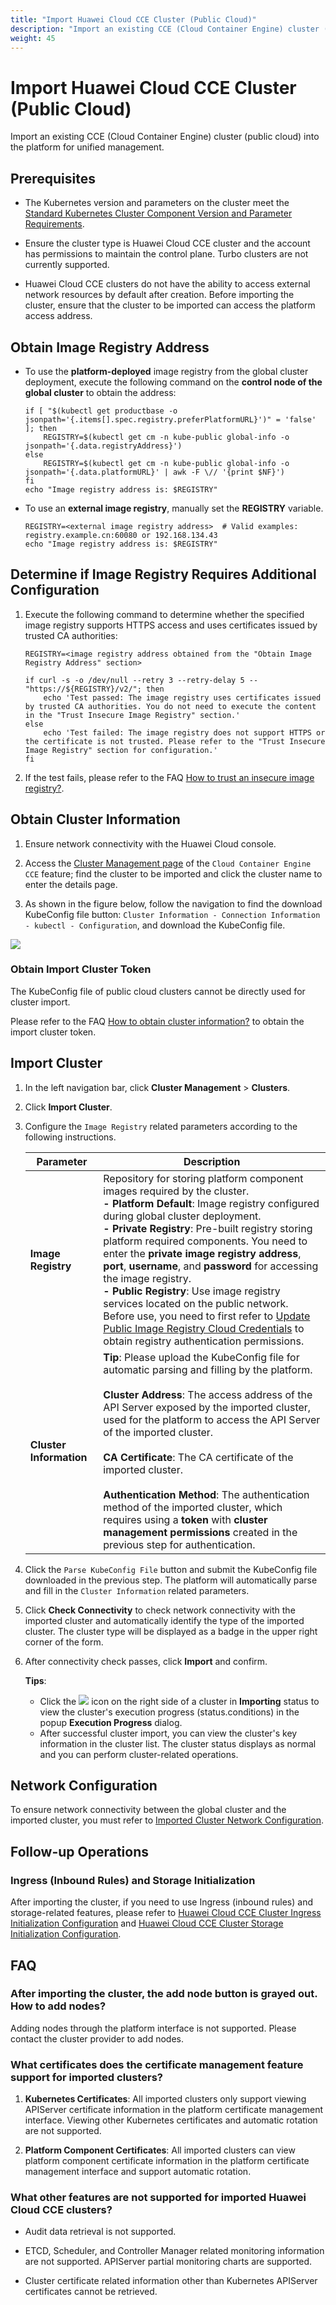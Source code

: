 ```yaml
---
title: "Import Huawei Cloud CCE Cluster (Public Cloud)"
description: "Import an existing CCE (Cloud Container Engine) cluster (public cloud) into the platform for unified management."
weight: 45
---
```

# Import Huawei Cloud CCE Cluster (Public Cloud)

Import an existing CCE (Cloud Container Engine) cluster (public cloud) into the platform for unified management.

## Prerequisites

* The Kubernetes version and parameters on the cluster meet the [Standard Kubernetes Cluster Component Version and Parameter Requirements](/configure/clusters/overview.mdx#version-compatibility).

* Ensure the cluster type is Huawei Cloud CCE cluster and the account has permissions to maintain the control plane. Turbo clusters are not currently supported.

* Huawei Cloud CCE clusters do not have the ability to access external network resources by default after creation. Before importing the cluster, ensure that the cluster to be imported can access the platform access address.

## Obtain Image Registry Address

* To use the **platform-deployed** image registry from the global cluster deployment, execute the following command on the **control node of the global cluster** to obtain the address:
    ```
    if [ "$(kubectl get productbase -o jsonpath='{.items[].spec.registry.preferPlatformURL}')" = 'false' ]; then
        REGISTRY=$(kubectl get cm -n kube-public global-info -o jsonpath='{.data.registryAddress}')
    else
        REGISTRY=$(kubectl get cm -n kube-public global-info -o jsonpath='{.data.platformURL}' | awk -F \// '{print $NF}')
    fi
    echo "Image registry address is: $REGISTRY"
    ```

* To use an **external image registry**, manually set the **REGISTRY** variable.
    ```
    REGISTRY=<external image registry address>  # Valid examples: registry.example.cn:60080 or 192.168.134.43
    echo "Image registry address is: $REGISTRY"
    ```

## Determine if Image Registry Requires Additional Configuration

1. Execute the following command to determine whether the specified image registry supports HTTPS access and uses certificates issued by trusted CA authorities:

    ```
    REGISTRY=<image registry address obtained from the "Obtain Image Registry Address" section>

    if curl -s -o /dev/null --retry 3 --retry-delay 5 -- "https://${REGISTRY}/v2/"; then
        echo 'Test passed: The image registry uses certificates issued by trusted CA authorities. You do not need to execute the content in the "Trust Insecure Image Registry" section.'
    else
        echo 'Test failed: The image registry does not support HTTPS or the certificate is not trusted. Please refer to the "Trust Insecure Image Registry" section for configuration.'
    fi
    ```

2. If the test fails, please refer to the FAQ [How to trust an insecure image registry?](/configure/clusters/how-to/image-repo-trust.mdx).

## Obtain Cluster Information

1. Ensure network connectivity with the Huawei Cloud console.

2. Access the [Cluster Management page](https://console-intl.huaweicloud.com/cce2.0) of the `Cloud Container Engine CCE` feature; find the cluster to be imported and click the cluster name to enter the details page.

3. As shown in the figure below, follow the navigation to find the download KubeConfig file button: `Cluster Information - Connection Information - kubectl - Configuration`, and download the KubeConfig file.

![](/zh/img/import-cluster-cce-fetch-kubectl.png)

### Obtain Import Cluster Token

The KubeConfig file of public cloud clusters cannot be directly used for cluster import.

Please refer to the FAQ [How to obtain cluster information?](/configure/clusters/how-to/fetch-kubeconfig.mdx) to obtain the import cluster token.

## Import Cluster

1. In the left navigation bar, click **Cluster Management** > **Clusters**.

2. Click **Import Cluster**.

3. Configure the `Image Registry` related parameters according to the following instructions.

    |   Parameter |    Description    |
    | ------ | -------- |
    |  **Image Registry**  | Repository for storing platform component images required by the cluster.<br />**- Platform Default**: Image registry configured during global cluster deployment.<br />**- Private Registry**: Pre-built registry storing platform required components. You need to enter the **private image registry address**, **port**, **username**, and **password** for accessing the image registry.<br />**- Public Registry**: Use image registry services located on the public network. Before use, you need to first refer to [Update Public Image Registry Cloud Credentials](/configure/clusters/how-to/update_public_repository_credentials.mdx) to obtain registry authentication permissions. |
    |  **Cluster Information**  | **Tip**: Please upload the KubeConfig file for automatic parsing and filling by the platform.<br /><br />**Cluster Address**: The access address of the API Server exposed by the imported cluster, used for the platform to access the API Server of the imported cluster.<br /><br />**CA Certificate**: The CA certificate of the imported cluster.<br /><br />**Authentication Method**: The authentication method of the imported cluster, which requires using a **token** with **cluster management permissions** created in the previous step for authentication. |

4. Click the `Parse KubeConfig File` button and submit the KubeConfig file downloaded in the previous step. The platform will automatically parse and fill in the `Cluster Information` related parameters.

5. Click **Check Connectivity** to check network connectivity with the imported cluster and automatically identify the type of the imported cluster. The cluster type will be displayed as a badge in the upper right corner of the form.

6. After connectivity check passes, click **Import** and confirm.

    **Tips**:

    * Click the ![](/zh/img/00phase.png) icon on the right side of a cluster in **Importing** status to view the cluster's execution progress (status.conditions) in the popup **Execution Progress** dialog.
    * After successful cluster import, you can view the cluster's key information in the cluster list. The cluster status displays as normal and you can perform cluster-related operations.

## Network Configuration

To ensure network connectivity between the global cluster and the imported cluster, you must refer to [Imported Cluster Network Configuration](/configure/clusters/how-to/annotate-platform-url.mdx).

## Follow-up Operations

### Ingress (Inbound Rules) and Storage Initialization

After importing the cluster, if you need to use Ingress (inbound rules) and storage-related features, please refer to [Huawei Cloud CCE Cluster Ingress Initialization Configuration](/configure/clusters/managed/cloud-init/network/huawei-cce.mdx) and [Huawei Cloud CCE Cluster Storage Initialization Configuration](/configure/clusters/managed/cloud-init/storage/huawei-cce.mdx).

## FAQ

### After importing the cluster, the add node button is grayed out. How to add nodes?

Adding nodes through the platform interface is not supported. Please contact the cluster provider to add nodes.

### What certificates does the certificate management feature support for imported clusters?

1. **Kubernetes Certificates**: All imported clusters only support viewing APIServer certificate information in the platform certificate management interface. Viewing other Kubernetes certificates and automatic rotation are not supported.

2. **Platform Component Certificates**: All imported clusters can view platform component certificate information in the platform certificate management interface and support automatic rotation.

### What other features are not supported for imported **Huawei Cloud CCE clusters**?

* Audit data retrieval is not supported.

* ETCD, Scheduler, and Controller Manager related monitoring information are not supported. APIServer partial monitoring charts are supported.

* Cluster certificate related information other than Kubernetes APIServer certificates cannot be retrieved.
